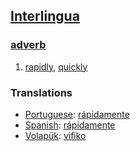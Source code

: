 == [[Interlingua]] ==
=== [[adverb]] ===
# [[rapidly]], [[quickly]]

=== Translations ===
*[[Portuguese]]: [[rápidamente]]
*[[Spanish]]: [[rápidamente]]
*[[Volapük]]: [[vifiko]]